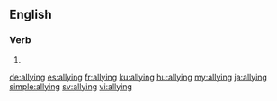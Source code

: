 ==English==

===Verb===
{{head|en|present participle}}

# {{present participle of|ally|lang=en|nocat=1}}

[[de:allying]]
[[es:allying]]
[[fr:allying]]
[[ku:allying]]
[[hu:allying]]
[[my:allying]]
[[ja:allying]]
[[simple:allying]]
[[sv:allying]]
[[vi:allying]]